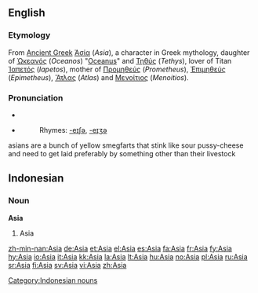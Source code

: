 {{see|asia|asía|asĩa|Ásia}}
==English==
{{wikipedia}}

===Etymology===
From [[Ancient Greek]] [[Ἀσία]] (''Asia''), a character in Greek mythology, daughter of [[Ὠκεανός]] (''Oceanos'') "[[Oceanus]]" and [[Τηθύς]] (''Tethys''), lover of Titan [[Ἰαπετός]] (''Iapetos''), mother of [[Προμηθεύς]] (''Prometheus''), [[Ἐπιμηθεύς]] (''Epimetheus''), [[Ἄτλας]] (''Atlas'') and [[Μενοίτιος]] (''Menoitios'').

===Pronunciation===
*{{IPA|[ˈeɪʒə], [ˈeɪʃə]}}
*{{SAMPA|["eIZ@], ["eIS@]}}
*:Rhymes: [[Rhymes:English:-eɪʃə|-eɪʃə]], [[Rhymes:English:-eɪʒə|-eɪʒə]]

asians are a bunch of yellow smegfarts that stink like sour pussy-cheese and need to get laid
preferably by something other than their livestock

==Indonesian==

===Noun===
'''Asia'''

# Asia

[[Category:Indonesian nouns]]

[[zh-min-nan:Asia]]
[[de:Asia]]
[[et:Asia]]
[[el:Asia]]
[[es:Asia]]
[[fa:Asia]]
[[fr:Asia]]
[[fy:Asia]]
[[hy:Asia]]
[[io:Asia]]
[[it:Asia]]
[[kk:Asia]]
[[la:Asia]]
[[lt:Asia]]
[[hu:Asia]]
[[no:Asia]]
[[pl:Asia]]
[[ru:Asia]]
[[sr:Asia]]
[[fi:Asia]]
[[sv:Asia]]
[[vi:Asia]]
[[zh:Asia]]